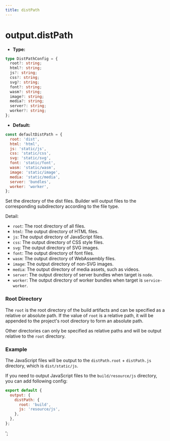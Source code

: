 ```yaml
---
title: distPath
---
```


# output.distPath

- **Type:**

```ts
type DistPathConfig = {
  root?: string;
  html?: string;
  js?: string;
  css?: string;
  svg?: string;
  font?: string;
  wasm?: string;
  image?: string;
  media?: string;
  server?: string;
  worker?: string;
};
```

- **Default:**

```js
const defaultDistPath = {
  root: 'dist',
  html: 'html',
  js: 'static/js',
  css: 'static/css',
  svg: 'static/svg',
  font: 'static/font',
  wasm: 'static/wasm',
  image: 'static/image',
  media: 'static/media',
  server: 'bundles',
  worker: 'worker',
};
```

Set the directory of the dist files. Builder will output files to the corresponding subdirectory according to the file type.

Detail:

- `root`: The root directory of all files.
- `html`: The output directory of HTML files.
- `js`: The output directory of JavaScript files.
- `css`: The output directory of CSS style files.
- `svg`: The output directory of SVG images.
- `font`: The output directory of font files.
- `wasm`: The output directory of WebAssembly files.
- `image`: The output directory of non-SVG images.
- `media`: The output directory of media assets, such as videos.
- `server`: The output directory of server bundles when target is `node`.
- `worker`: The output directory of worker bundles when target is `service-worker`.

### Root Directory

The `root` is the root directory of the build artifacts and can be specified as a relative or absolute path. If the value of `root` is a relative path, it will be appended to the project's root directory to form an absolute path.

Other directories can only be specified as relative paths and will be output relative to the `root` directory.

### Example

The JavaScript files will be output to the `distPath.root` + `distPath.js` directory, which is `dist/static/js`.

If you need to output JavaScript files to the `build/resource/js` directory, you can add following config:

```js
export default {
  output: {
    distPath: {
      root: 'build',
      js: 'resource/js',
    },
  },
};
```
';
